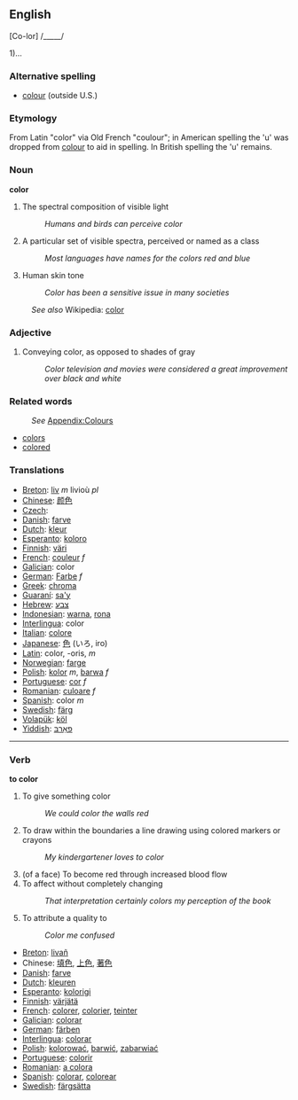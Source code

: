 ==English==

[Co-lor] /_____/

1)...

=== Alternative spelling ===
*[[colour]] (outside U.S.)

=== Etymology ===
From Latin "color" via Old French "coulour"; in American spelling the
'u' was dropped from [[colour]] to aid in spelling. In British spelling the 'u' remains.

=== Noun ===
'''color'''

# The spectral composition of visible light
#: ''Humans and birds can perceive color''
# A particular set of visible spectra, perceived or named as a class
#: ''Most languages have names for the colors red and blue''
# Human skin tone
#: ''Color has been a sensitive issue in many societies''

:''See also'' Wikipedia: [[w:color|color]]

=== Adjective ===

# Conveying color, as opposed to shades of gray
#: ''Color television and movies were considered a great improvement over black and white''

=== Related words ===
:''See'' [[Wiktionary_Appendix:Colours|Appendix:Colours]]

* [[colors]]
* [[colored]]

=== Translations ===
*[[Breton]]: [[liv]] ''m'' livioù ''pl''
*[[Chinese]]: [[颜色]]
*[[Czech]]: [[]]
*[[Danish]]: [[farve]]
*[[Dutch]]: [[kleur]]
*[[Esperanto]]: [[koloro]]
*[[Finnish]]: [[väri]]
*[[French]]: [[couleur]] ''f''
*[[Galician]]: color 
*[[German]]: [[Farbe]] ''f''
*[[Greek]]: [[chroma]]
*[[Guaraní]]: [[sa'y]]
*[[Hebrew]]: [[צבע]]
*[[Indonesian]]: [[warna]], [[rona]]
*[[Interlingua]]: color
*[[Italian]]: [[colore]]
*[[Japanese]]: [[色]] (いろ, iro)
*[[Latin]]: color, -oris, ''m''
*[[Norwegian]]: [[farge]]
*[[Polish]]: [[kolor]] ''m'', [[barwa]] ''f''
*[[Portuguese]]: [[cor]] ''f''
*[[Romanian]]: [[culoare]] ''f''
*[[Spanish]]: color ''m''
*[[Swedish]]: [[färg]]
*[[Volapük]]: [[köl]]
*[[Yiddish]]: [[פאַרבּ]]

----

=== Verb ===
'''to color'''

# To give something color
#: ''We could color the walls red''
# To draw within the boundaries a line drawing using colored markers or crayons
#: ''My kindergartener loves to color''
# (of a face) To become red through increased blood flow
# To affect without completely changing
#: ''That interpretation certainly colors my perception of the book''
# To attribute a quality to
#: ''Color me confused''

*[[Breton]]: [[livañ]]
*Chinese: [[填色]], [[上色]], [[著色 ]]
*[[Danish]]: [[farve]]
*[[Dutch]]: [[kleuren]]
*[[Esperanto]]: [[kolorigi]]
*[[Finnish]]: [[värjätä]]
*[[French]]: [[colorer]], [[colorier]], [[teinter]]
*[[Galician]]: [[colorar]]
*[[German]]: [[färben]]
*[[Interlingua]]: [[colorar]]
*[[Polish]]: [[kolorować]], [[barwić]], [[zabarwiać]]
*[[Portuguese]]: [[colorir]]
*[[Romanian]]: [[a colora]]
*[[Spanish]]: [[colorar]], [[colorear]]
*[[Swedish]]: [[färgsätta]]